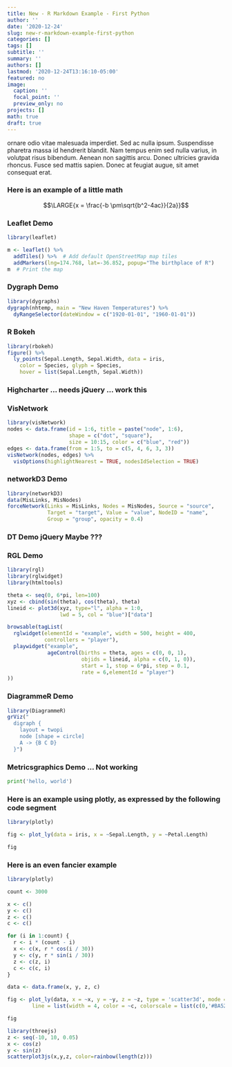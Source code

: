 ```yaml
---
title: New - R Markdown Example - First Python
author: ''
date: '2020-12-24'
slug: new-r-markdown-example-first-python
categories: []
tags: []
subtitle: ''
summary: ''
authors: []
lastmod: '2020-12-24T13:16:10-05:00'
featured: no
image:
  caption: ''
  focal_point: ''
  preview_only: no
projects: []
math: true
draft: true
---
```


 ornare odio vitae malesuada imperdiet. Sed ac nulla ipsum. Suspendisse pharetra massa id hendrerit blandit. Nam tempus enim sed nulla varius, in volutpat risus bibendum. Aenean non sagittis arcu. Donec ultricies gravida rhoncus. Fusce sed mattis sapien. Donec at feugiat augue, sit amet consequat erat.

### Here is an example of a little math

$$\LARGE{x = \frac{-b \pm\sqrt{b^2-4ac}}{2a}}$$

### Leaflet Demo

```r
library(leaflet)

m <- leaflet() %>%
  addTiles() %>%  # Add default OpenStreetMap map tiles
  addMarkers(lng=174.768, lat=-36.852, popup="The birthplace of R")
m  # Print the map
```

### Dygraph Demo

```r
library(dygraphs)
dygraph(nhtemp, main = "New Haven Temperatures") %>% 
  dyRangeSelector(dateWindow = c("1920-01-01", "1960-01-01"))
```

### R Bokeh

```r
library(rbokeh)
figure() %>%
  ly_points(Sepal.Length, Sepal.Width, data = iris,
    color = Species, glyph = Species,
    hover = list(Sepal.Length, Sepal.Width))
```

### Highcharter ... needs jQuery ... work this

### VisNetwork

```r
library(visNetwork)
nodes <- data.frame(id = 1:6, title = paste("node", 1:6), 
                    shape = c("dot", "square"),
                    size = 10:15, color = c("blue", "red"))
edges <- data.frame(from = 1:5, to = c(5, 4, 6, 3, 3))
visNetwork(nodes, edges) %>%
  visOptions(highlightNearest = TRUE, nodesIdSelection = TRUE)
```

### networkD3 Demo

```r
library(networkD3)
data(MisLinks, MisNodes)
forceNetwork(Links = MisLinks, Nodes = MisNodes, Source = "source",
             Target = "target", Value = "value", NodeID = "name",
             Group = "group", opacity = 0.4)
```


### DT Demo jQuery Maybe ???

### RGL Demo

```r
library(rgl)
library(rglwidget)
library(htmltools)

theta <- seq(0, 6*pi, len=100)
xyz <- cbind(sin(theta), cos(theta), theta)
lineid <- plot3d(xyz, type="l", alpha = 1:0, 
                 lwd = 5, col = "blue")["data"]

browsable(tagList(
  rglwidget(elementId = "example", width = 500, height = 400,
            controllers = "player"),
  playwidget("example", 
             ageControl(births = theta, ages = c(0, 0, 1),
                        objids = lineid, alpha = c(0, 1, 0)),
                        start = 1, stop = 6*pi, step = 0.1, 
                        rate = 6,elementId = "player")
))
```

### DiagrammeR Demo

```r
library(DiagrammeR)
grViz("
  digraph {
    layout = twopi
    node [shape = circle]
    A -> {B C D} 
  }")
```

### Metricsgraphics Demo ... Not working

```python
print('hello, world')
```

### Here is an example using plotly, as expressed by the following code segment

```r
library(plotly)

fig <- plot_ly(data = iris, x = ~Sepal.Length, y = ~Petal.Length)

fig
```

### Here is an even fancier example

```r
library(plotly)

count <- 3000

x <- c()
y <- c()
z <- c()
c <- c()

for (i in 1:count) {
  r <- i * (count - i)
  x <- c(x, r * cos(i / 30))
  y <- c(y, r * sin(i / 30))
  z <- c(z, i)
  c <- c(c, i)
}

data <- data.frame(x, y, z, c)

fig <- plot_ly(data, x = ~x, y = ~y, z = ~z, type = 'scatter3d', mode = 'lines',
        line = list(width = 4, color = ~c, colorscale = list(c(0,'#BA52ED'), c(1,'#FCB040'))))

fig
```


```r
library(threejs)
z <- seq(-10, 10, 0.05)
x <- cos(z)
y <- sin(z)
scatterplot3js(x,y,z, color=rainbow(length(z)))
```
